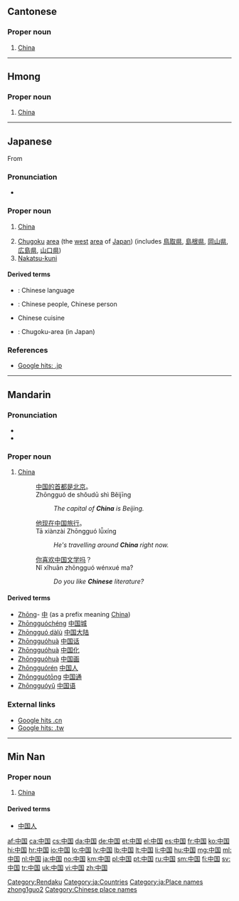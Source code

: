 ==Cantonese==
{{Hani-forms|[[中]][[国]]|[[中國]]}}

===Proper noun===
{{yue-proper noun|s|jyut=zung1gwok3}}

# [[China]]

----

==Hmong==

===Proper noun===
{{head|hmn|proper noun|sc=Hani}}{{attention|hmn|check part of speech}}

# [[China]]

----

==Japanese==
{{kanji readings tab|中|ちゅう|国|こく|sort=ちゅうごく|r=2|yomi=on}}

From {{etyl|zh|ja|sort=ちゅうこく}} {{term|中國|lang=zh}}

===Pronunciation===
* {{audio|Ja-Chugoku.ogg}}

===Proper noun===
{{ja-pos|s|proper|hira=ちゅうごく|rom=Chūgoku|kyu=中國}}

# {{context|country}} [[China]]
# [[Chugoku]] [[area]] (the [[west]] [[area]] of [[Japan]]) (includes [[鳥取県]], [[島根県]], [[岡山県]], [[広島県]], [[山口県]])
# [[Nakatsu-kuni]]

====Derived terms====
* {{l|ja|中国語|tr=Chūgoku-go|sc=Jpan}}: Chinese language
* {{l|ja|中国人|tr=Chūgoku-jin|sc=Jpan}}: Chinese people, Chinese person
* {{l|ja|中国料理|tr=Chūgokuryōri|sc=Jpan}} Chinese cuisine
* {{l|ja|中国地方|tr=Chūgoku-chihō}}: Chugoku-area (in Japan)

===References===
* [http://www.google.co.jp/search?as_q=&num=10&hl=ja&btnG=Google+%E6%A4%9C%E7%B4%A2&as_epq=%E4%B8%AD%E5%9B%BD&as_oq=&as_eq=&lr=&as_ft=i&as_filetype=&as_qdr=all&as_occt=any&as_dt=i&as_sitesearch=.jp&as_rights= Google hits: .jp]

[[Category:Rendaku]]
[[Category:ja:Countries]]
[[Category:ja:Place names]]

----

==Mandarin==
{{Hani-forms|[[中]][[国]]|[[中國]]}}

===Pronunciation===
* {{IPA|/tʂʊŋ˥˥ kuɔ˧˥/|lang=cmn}}
* {{audio|Zh-zhongguo.ogg|Audio}}

===Proper noun===
{{cmn-proper noun|s|pin=Zhōngguó|pint=zhong1guo2|tra=中國|sim=中国|rs=丨03}}

# [[China]]
#: [[中国]][[的]][[首都]][[是]][[北京]]。
#: Zhōngguó de shǒudū shì Běijīng
#:: ''The capital of '''China''' is Beijing.''
#: [[他]][[现在]][[中国]][[旅行]]。
#: Tā xiànzài Zhōngguó lǚxíng
#:: ''He's travelling around '''China''' right now.''
#: [[你]][[喜欢]][[中国]][[文学]][[吗]]？
#: Nǐ xǐhuān zhōngguó wénxué ma?
#:: ''Do you like '''Chinese''' literature?''

====Derived terms====
* [[Zhōng]]- [[中]] (as a prefix meaning [[China]])
* [[Zhōngguóchéng]] [[中国城]]
* [[Zhōngguó dàlù]] [[中国大陆]]
* [[Zhōngguóhuà]] [[中国话]]
* [[Zhōngguóhuà]] [[中国化]]
* [[Zhōngguóhuà]] [[中国画]]
* [[Zhōngguórén]] [[中国人]]
* [[Zhōngguótōng]] [[中国通]]
* [[Zhōngguóyǔ]] [[中国语]]

===External links===
* [http://www.google.cn/search?as_q=&num=10&hl=zh-CN&btnG=Google+%E6%90%9C%E7%B4%A2&as_epq=%E4%B8%AD%E5%9B%BD&as_oq=&as_eq=&lr=&as_ft=i&as_filetype=&as_qdr=all&as_occt=any&as_dt=i&as_sitesearch=.cn&as_rights= Google hits .cn]
* [http://www.google.com.tw/search?as_q=&num=10&hl=zh-TW&btnG=Google+%E6%90%9C%E5%B0%8B&as_epq=%E4%B8%AD%E5%9C%8B&as_oq=&as_eq=&lr=&as_ft=i&as_filetype=&as_qdr=all&as_occt=any&as_dt=i&as_sitesearch=.tw&as_rights=&safe=images Google hits: .tw]

[[Category:cmn:Countries in simplified script|zhong1guo2]]

----

==Min Nan==
{{Hani-forms|[[中]][[国]]|[[中國]]}}

===Proper noun===
{{nan-proper noun|s|poj=Tiong-kok|pojt=tiong1kok4|tra=中國|sim=中国|rs=丨03}}

# [[China]]

====Derived terms====
* [[中国人]]

[[Category:Chinese place names]]

[[af:中国]]
[[ca:中国]]
[[cs:中国]]
[[da:中国]]
[[de:中国]]
[[et:中国]]
[[el:中国]]
[[es:中国]]
[[fr:中国]]
[[ko:中国]]
[[hi:中国]]
[[hr:中国]]
[[io:中国]]
[[lo:中国]]
[[lv:中国]]
[[lb:中国]]
[[lt:中国]]
[[li:中国]]
[[hu:中国]]
[[mg:中国]]
[[ml:中国]]
[[nl:中国]]
[[ja:中国]]
[[no:中国]]
[[km:中国]]
[[pl:中国]]
[[pt:中国]]
[[ru:中国]]
[[sm:中国]]
[[fi:中国]]
[[sv:中国]]
[[tr:中国]]
[[uk:中国]]
[[vi:中国]]
[[zh:中国]]